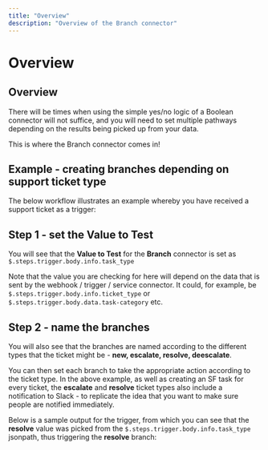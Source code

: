 ```yaml
---
title: "Overview"
description: "Overview of the Branch connector"
---
```


# Overview

## Overview

There will be times when using the simple yes/no logic of a Boolean connector will not suffice, and you will need to set multiple pathways depending on the results being picked up from your data.

This is where the Branch connector comes in!

## Example - creating branches depending on support ticket type

The below workflow illustrates an example whereby you have received a support ticket as a trigger:

## Step 1 - set the Value to Test

You will see that the **Value to Test** for the **Branch** connector is set as `$.steps.trigger.body.info.task_type`

Note that the value you are checking for here will depend on the data that is sent by the webhook / trigger / service connector. It could, for example, be `$.steps.trigger.body.info.ticket_type` or `$.steps.trigger.body.data.task-category` etc.

## Step 2 - name the branches

You will also see that the branches are named according to the different types that the ticket might be - **new, escalate, resolve, deescalate**.

You can then set each branch to take the appropriate action according to the ticket type. In the above example, as well as creating an SF task for every ticket, the **escalate** and **resolve** ticket types also include a notification to Slack - to replicate the idea that you want to make sure people are notified immediately.

Below is a sample output for the trigger, from which you can see that the **resolve** value was picked from the `$.steps.trigger.body.info.task_type` jsonpath, thus triggering the **resolve** branch:
